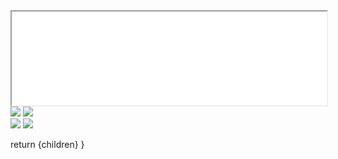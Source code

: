 
<Heading color="red" label="FOSS4G 2024 Branding Guidelines" bubble />

<div className="border-4 border-f4g_red">
  <iframe
    className="pdf sm:h-[800px] h-[400px]"
    src="/foss4g-2024-branding-guidelines.pdf"
    width="100%"
  ></iframe>
</div>

<Heading color="green" label="FOSS4G 2024 Logos" />

<div className="grid grid-cols-1 sm:grid-cols-3 sm:space-x-4 ">
  <Image src={Logo1} className="bg-f4g_red rounded-lg" />
  <Image src={Logo2} />
  <div>
    <Image src={Logo3} className="bg-f4g_red rounded-lg" />
    <Image src={Logo4} />
  </div>  
</div>

  return <MdxLayout>{children}</MdxLayout>
}